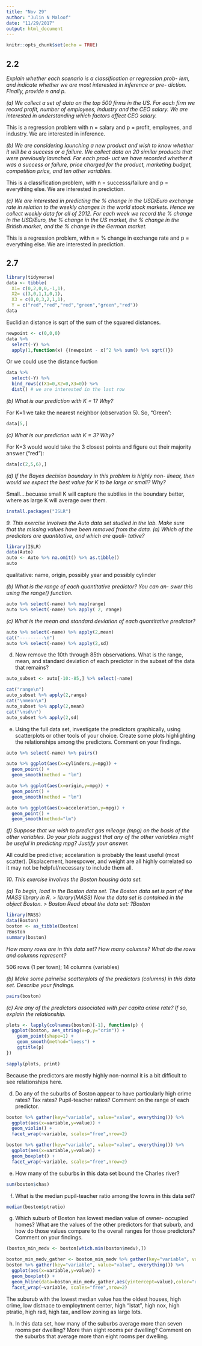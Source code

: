 ```yaml
---
title: "Nov 29"
author: "Julin N Maloof"
date: "11/29/2017"
output: html_document
---
```


```r
knitr::opts_chunk$set(echo = TRUE)
```

## 2.2

_Explain whether each scenario is a classification or regression prob- lem, and indicate whether we are most interested in inference or pre- diction. Finally, provide n and p._

_(a) We collect a set of data on the top 500 firms in the US. For each firm we record profit, number of employees, industry and the CEO salary. We are interested in understanding which factors affect CEO salary._

This is a regression problem with n = salary and p = profit, employees, and industry.  We are interested in inference.

_(b) We are considering launching a new product and wish to know whether it will be a success or a failure. We collect data on 20 similar products that were previously launched. For each prod- uct we have recorded whether it was a success or failure, price charged for the product, marketing budget, competition price, and ten other variables._

This is a classification problem, with n = successs/failure and p = everything else.  We are interested in prediction.

_(c) We are interested in predicting the % change in the USD/Euro exchange rate in relation to the weekly changes in the world stock markets. Hence we collect weekly data for all of 2012. For each week we record the % change in the USD/Euro, the % change in the US market, the % change in the British market, and the % change in the German market._

This is a regression problem, with n = % change in exchange rate and p = everything else.  We are interested in prediction.

## 2.7

```r
library(tidyverse)
data <- tibble(
  X1= c(0,2,0,0,-1,1),
  X2= c(3,0,1,1,0,1),
  X3 = c(0,0,3,2,1,1),
  Y = c("red","red","red","green","green","red"))
data
```

Euclidian distance is sqrt of the sum of the squared distances.

```r
newpoint <- c(0,0,0)
data %>%
  select(-Y) %>%
  apply(1,function(x) {(newpoint - x)^2 %>% sum() %>% sqrt()})
```

Or we could use the distance fuction
```r
data %>% 
  select(-Y) %>%
  bind_rows(c(X1=0,X2=0,X3=0)) %>%
  dist() # we are interested in the last row
```

_(b) What is our prediction with K = 1? Why?_

For K=1 we take the nearest neighbor (observation 5).  So, "Green":

```r
data[5,]
```


_(c) What is our prediction with K = 3? Why?_

For K=3 would would take the 3 closest points and figure out their majority answer ("red"):

```r
data[c(2,5,6),]
```

_(d) If the Bayes decision boundary in this problem is highly non- linear, then would we expect the best value for K to be large or small? Why?_

Small....becuase small K will capture the subtlies in the boundary better, where as large K will average over them.

```r
install.packages("ISLR")
```

_9. This exercise involves the Auto data set studied in the lab. Make sure that the missing values have been removed from the data._
_(a) Which of the predictors are quantitative, and which are quali- tative?_

```r
library(ISLR)
data(Auto)
auto <- Auto %>% na.omit() %>% as.tibble()
auto
```

qualitative: name, origin, possibly year and possibly cylinder

_(b) What is the range of each quantitative predictor? You can an- swer this using the range() function._

```r
auto %>% select(-name) %>% map(range)
auto %>% select(-name) %>% apply( 2, range)
```


_(c) What is the mean and standard deviation of each quantitative predictor?_

```r
auto %>% select(-name) %>% apply(2,mean)
cat("---------\n")
auto %>% select(-name) %>% apply(2,sd)
```


(d) Now remove the 10th through 85th observations. What is the range, mean, and standard deviation of each predictor in the subset of the data that remains?

```r
auto_subset <- auto[-10:-85,] %>% select(-name)

cat("range\n")
auto_subset %>% apply(2,range)
cat("\nmean\n")
auto_subset %>% apply(2,mean)
cat("\nsd\n")
auto_subset %>% apply(2,sd)
```


(e) Using the full data set, investigate the predictors graphically, using scatterplots or other tools of your choice. Create some plots highlighting the relationships among the predictors. Comment on your findings.

```r
auto %>% select(-name) %>% pairs()

auto %>% ggplot(aes(x=cylinders,y=mpg)) +
  geom_point() +
  geom_smooth(method = "lm")

auto %>% ggplot(aes(x=origin,y=mpg)) +
  geom_point() +
  geom_smooth(method = "lm")

auto %>% ggplot(aes(x=acceleration,y=mpg)) +
  geom_point() +
  geom_smooth(method="lm")
```

_(f) Suppose that we wish to predict gas mileage (mpg) on the basis of the other variables. Do your plots suggest that any of the other variables might be useful in predicting mpg? Justify your answer._

All could be predictive; accelaration is probably the least useful (most scatter).
Displacement, horespower, and weight are all highly correlated so it may not be helpful/necessary to include them all.

_10. This exercise involves the Boston housing data set._

_(a) To begin, load in the Boston data set. The Boston data set is
part of the MASS library in R. > library(MASS)
Now the data set is contained in the object Boston. > Boston
Read about the data set:
?Boston_

```r
library(MASS)
data(Boston)
boston <- as_tibble(Boston)
?Boston
summary(boston)
```


_How many rows are in this data set? How many columns? What do the rows and columns represent?_

506 rows (1 per town); 14 columns (variables)


_(b) Make some pairwise scatterplots of the predictors (columns) in this data set. Describe your findings._

```r
pairs(boston)
```

_(c) Are any of the predictors associated with per capita crime rate? If so, explain the relationship._

```r
plots <- lapply(colnames(boston)[-1], function(p) {
  ggplot(boston, aes_string(x=p,y="crim")) +
    geom_point(shape=1) +
    geom_smooth(method="loess") + 
    ggtitle(p)
})

sapply(plots, print)
```

Because the predictors are mostly highly non-normal it is a bit difficult to see relationships here.

(d) Do any of the suburbs of Boston appear to have particularly high crime rates? Tax rates? Pupil-teacher ratios? Comment on the range of each predictor.

```r
boston %>% gather(key="variable", value="value", everything()) %>%
  ggplot(aes(x=variable,y=value)) +
  geom_violin() +
  facet_wrap(~variable, scales="free",nrow=2)

boston %>% gather(key="variable", value="value", everything()) %>%
  ggplot(aes(x=variable,y=value)) +
  geom_boxplot() +
  facet_wrap(~variable, scales="free",nrow=2)
```



(e) How many of the suburbs in this data set bound the Charles river?

```r
sum(boston$chas)
```

(f) What is the median pupil-teacher ratio among the towns in this data set?

```r
median(boston$ptratio)
```

(g) Which suburb of Boston has lowest median value of owner- occupied homes? What are the values of the other predictors for that suburb, and how do those values compare to the overall ranges for those predictors? Comment on your findings.

```r
(boston_min_medv <- boston[which.min(boston$medv),])
```

```r
boston_min_medv_gather <- boston_min_medv %>% gather(key="variable", value="value", everything())
boston %>% gather(key="variable", value="value", everything()) %>%
  ggplot(aes(x=variable,y=value)) +
  geom_boxplot() +
  geom_hline(data=boston_min_medv_gather,aes(yintercept=value),color="red") +
  facet_wrap(~variable, scales="free",nrow=2)
```

The suburub with the lowest median value has the oldest houses, high crime, low distnace to employtment center, high "lstat", high nox, high ptratio, high rad, high tax, and low zoning as large lots.


(h) In this data set, how many of the suburbs average more than seven rooms per dwelling? More than eight rooms per dwelling? Comment on the suburbs that average more than eight rooms per dwelling.





